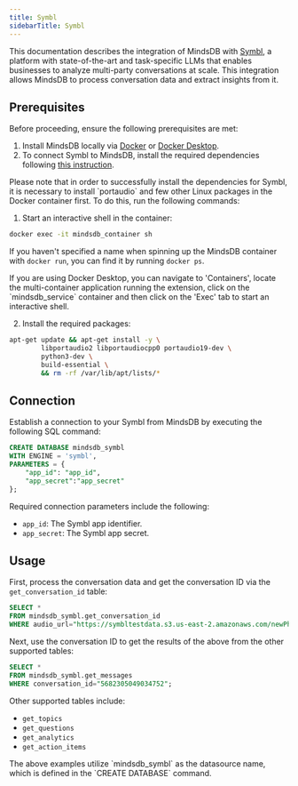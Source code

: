 ```yaml
---
title: Symbl
sidebarTitle: Symbl
---
```


This documentation describes the integration of MindsDB with [Symbl](https://symbl.ai/), a platform with state-of-the-art and task-specific LLMs that enables businesses to analyze multi-party conversations at scale.
This integration allows MindsDB to process conversation data and extract insights from it.

## Prerequisites

Before proceeding, ensure the following prerequisites are met:

1. Install MindsDB locally via [Docker](/setup/self-hosted/docker) or [Docker Desktop](/setup/self-hosted/docker-desktop).
2. To connect Symbl to MindsDB, install the required dependencies following [this instruction](/setup/self-hosted/docker#install-dependencies).

<Tip>
Please note that in order to successfully install the dependencies for Symbl, it is necessary to install `portaudio` and few other Linux packages in the Docker container first. To do this, run the following commands:

1. Start an interactive shell in the container:
```bash
docker exec -it mindsdb_container sh
```
If you haven't specified a name when spinning up the MindsDB container with `docker run`, you can find it by running `docker ps`.

<Note>
If you are using Docker Desktop, you can navigate to 'Containers', locate the multi-container application running the extension, click on the `mindsdb_service` container and then click on the 'Exec' tab to start an interactive shell.
</Note>

2. Install the required packages:
```bash
apt-get update && apt-get install -y \
        libportaudio2 libportaudiocpp0 portaudio19-dev \
        python3-dev \
        build-essential \
        && rm -rf /var/lib/apt/lists/*
``` 
</Tip>

## Connection

Establish a connection to your Symbl from MindsDB by executing the following SQL command:

```sql
CREATE DATABASE mindsdb_symbl
WITH ENGINE = 'symbl',
PARAMETERS = {
    "app_id": "app_id",
    "app_secret":"app_secret"
};
```

Required connection parameters include the following:

* `app_id`: The Symbl app identifier.
* `app_secret`: The Symbl app secret.

## Usage

First, process the conversation data and get the conversation ID via the `get_conversation_id` table:

```sql
SELECT * 
FROM mindsdb_symbl.get_conversation_id
WHERE audio_url="https://symbltestdata.s3.us-east-2.amazonaws.com/newPhonecall.mp3";
```

Next, use the conversation ID to get the results of the above from the other supported tables:

```sql
SELECT *
FROM mindsdb_symbl.get_messages
WHERE conversation_id="5682305049034752";
```

Other supported tables include:

* `get_topics`
* `get_questions`
* `get_analytics`
* `get_action_items`

<Note>
The above examples utilize `mindsdb_symbl` as the datasource name, which is defined in the `CREATE DATABASE` command.
</Note>